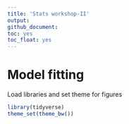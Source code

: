 ```yaml
---
title: 'Stats workshop-II'
output:
github_document:
toc: yes
toc_float: yes
---
```


# Model fitting

Load libraries and set theme for figures

```r
library(tidyverse)
theme_set(theme_bw())
```
